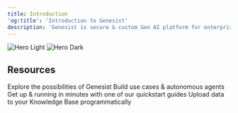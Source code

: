```yaml
---
title: Introduction
'og:title': 'Introduction to Genesist'
description: 'Genesist is secure & custom Gen AI platform for enterprises.'
---
```


<img
  className="block dark:hidden"
  src="/images/genesist_thumbnail_docs.png"
  alt="Hero Light"
/>
<img
  className="hidden dark:block"
  src="/images/genesist_thumbnail_docs.png"
  alt="Hero Dark"
/>



## Resources

<CardGroup cols={2}>
  <Card
    title="Get Inspiration"
    icon="sparkles"
    color="F50BDB"
    href="https://docs.soca.ai/get_inspiration"
  >
    Explore the possibilities of Genesist  
  </Card>
  <Card
    title="Autoflow"
    icon="arrow-progress"
    color="6D75F6"
    href="https://docs.soca.ai/autoflow/input_node"
  >
    Build use cases & autonomous agents
  </Card>
  <Card
    title="Quickstart Guides"
    icon="bolt"
    color="FF907E"
    href="https://mintlify.com/docs/components/accordion"
  >
    Get up & running in minutes with one of our quickstart guides
  </Card>
  <Card
    title="API Reference"
    icon="code"
    color="0EA65E"
    href="https://mintlify.com/customers"
  >
    Upload data to your Knowledge Base programmatically
  </Card>
</CardGroup>
